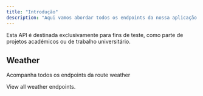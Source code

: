 ```yaml
---
title: "Introdução"
description: "Aqui vamos abordar todos os endpoints da nossa aplicação."
---
```


<Note>
  Esta API é destinada exclusivamente para fins de teste, como parte de projetos académicos ou de trabalho universitário.
</Note>

## Weather

Acompanha todos os endpoints da route weather

<Card title="Weather Endpoints" icon="leaf" href="">
  View all weather endpoints.
</Card>

```